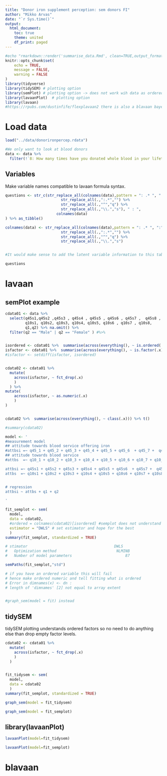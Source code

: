 ```yaml
---
title: "Donor iron supplement perception: sem donors FI"
author: "Mikko Arvas"
date: "`r Sys.time()`"
output:
  html_document:
    toc: true
    theme: united
    df_print: paged
---
```




<div style="width = 100%">


```r
#echo "rmarkdown::render('summarise_data.Rmd', clean=TRUE,output_format='html_document',output_file='../results/summarise_data.html')" | R --slave
knitr::opts_chunk$set(
	echo = TRUE,
	message = FALSE,
	warning = FALSE
)
library(tidyverse)
library(tidySEM) # plotting option
library(semPlot) # plotting option -> does not work wih data as ordered factor
library(lavaanPlot)  # plotting option 
library(lavaan)
#https://rpubs.com/dustinfife/flexplavaan2 there is also a blavaan bayes package that allows for non-normalities and non-linearities
```




# Load data

```r
load("../data/donorironpercep.rdata")

#We only want to look at blood donors
data <- data %>% 
  filter(!`8: How many times have you donated whole blood in your lifetime?` == "None")

```


## Variables

Make variable names compatible to lavaan formula syntax.

```r

questions <- str_c(str_replace_all(colnames(data),pattern = ": .* ", ":") %>% 
                         str_replace_all(.,":.*","") %>% 
                         str_replace_all(.,"^","q") %>% 
                         str_replace_all(.,"\\.","s"), " : ",
                       colnames(data)
) %>% as_tibble()

colnames(data) <- str_replace_all(colnames(data),pattern = ": .* ", ":") %>% 
                         str_replace_all(.,":.*","") %>% 
                         str_replace_all(.,"^","q") %>% 
                         str_replace_all(.,"\\.","s")


#It would make sense to add the latent variable information to this table

questions
```


# lavaan

## semPlot example

```r
cdata01 <- data %>% 
  select(q45s1,q45s2 ,q45s3 , q45s4 , q45s5 , q45s6 , q45s7 ,  q45s8 , q45s9,
         q10s1, q10s2, q10s3, q10s4, q10s5, q10s6 , q10s7 , q10s8,
         q1,q2) %>% na.omit() %>% 
  filter(q2 == "Male" | q2 == "Female" ) #%>% 


isordered <- cdata01 %>%  summarise(across(everything(), ~ is.ordered(.x))) %>%  as.logical() %>% which()
isfactor <- cdata01 %>%  summarise(across(everything(), ~ is.factor(.x))) %>%  as.logical() %>% which()
#isfactor <- setdiff(isfactor, isordered)


cdata02 <- cdata01 %>%
  mutate(
    across(isfactor, ~ fct_drop(.x)
    )
  ) %>% 
mutate(
    across(isfactor, ~ as.numeric(.x)
    )
)


cdata02 %>%  summarise(across(everything(), ~ class(.x))) %>% t()

```
```r
#summary(cdata02)
```



```r
model <- '
#measurement model
## attitude towards blood service offering iron
#attbsi =~ q45_1 + q45_2 + q45_3 + q45_4 + q45_5 + q45_6  + q45_7 +  q45_8 + q45_9
## attitude towards blood service
#attbs  =~ q10_1 + q10_2 + q10_3 + q10_4 + q10_5 + q10_6 + q10_7 + q10_8 

attbsi =~ q45s1 + q45s2 + q45s3 + q45s4 + q45s5 + q45s6  + q45s7 +  q45s8 + q45s9
attbs  =~ q10s1 + q10s2 + q10s3 + q10s4 + q10s5 + q10s6 + q10s7 + q10s8 


# regression
attbsi ~ attbs + q1 + q2

'
```


```r
fit_semplot <- sem(
  model, 
  data = cdata02,
  #ordered = colnames(cdata02)[isordered] #semplot does not understand ordered variables
  estimator = "DWLS" # set estimator and hope for the best
  )
summary(fit_semplot, standardized = TRUE)

# stimator                                       DWLS
#   Optimization method                           NLMINB
#   Number of model parameters                        87


```



```r

semPaths(fit_semplot,"std")

# if you have an ordered variable this will fail
# hence make ordered numeric and tell fitting what is ordered
# Error in dimnames(x) <- dn :
# length of 'dimnames' [2] not equal to array extent


#graph_sem(model = fit) instead

```


## tidySEM

tidySEM plotting understands ordered factors so no need to do anything else than drop empty factor levels.

```r

cdata02 <- cdata01 %>%
  mutate(
    across(isfactor, ~ fct_drop(.x)
    )
  )


fit_tidysem <- sem(
  model, 
  data = cdata02
  )
summary(fit_semplot, standardized = TRUE)


```



```r
graph_sem(model = fit_tidysem)
```


```r
graph_sem(model = fit_semplot)
```


## library(lavaanPlot)

```r
lavaanPlot(model=fit_tidysem)
```

```r
lavaanPlot(model=fit_semplot)
```


# blavaan


